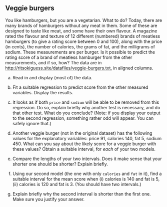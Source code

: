 ## Veggie burgers

You like hamburgers, but you are a vegetarian. What to do? Today, there are many brands of hamburgers without any meat in them. Some of these are designed to taste like meat, and some have their own flavour. A magazine rated the flavour and texture of 12 different (numbered) brands of meatless hamburgers (to give a rating score between 0 and 100), along with the price (in cents), the number of calories, the grams of fat, and the milligrams of sodium. These measurements are per burger. Is it possible to predict the rating score of a brand of meatless hamburger from the other measurements, and if so, how? The data are in [http://ritsokiguess.site/datafiles/veggie-burgers.txt](http://ritsokiguess.site/datafiles/veggie-burgers.txt), in aligned columns.

(a) Read in and display (most of) the data.


(b) Fit a suitable regression to predict score from the other measured variables. Display the results.



(c) It looks as if both `price` and `sodium` will be able to be removed from this regression. Do so, explain briefly why another test is necessary, and do that other test. What do you conclude? (Note: if you display your output to the second regression, something rather odd will appear. You can safely ignore that.)


(d) Another veggie burger (not in the original dataset) has the following values for the explanatory variables:  price 91, calories 140, fat 5, sodium 450. What can you say about the likely score for a veggie burger with these values? Obtain a suitable interval, for *each* of your two models.


(e) Compare the lengths of your two intervals. Does it make sense that your 
shorter one should be shorter? Explain briefly.



(f) Using our second model (the one with only `calories` and `fat` in it), find a suitable interval for the mean score when (i) calories is 140 and fat is 5, (ii) calories is 120 and fat is 3. (You should have two intervals.)


(g) Explain briefly why the second interval is shorter than the first one. Make sure you justify your answer.

